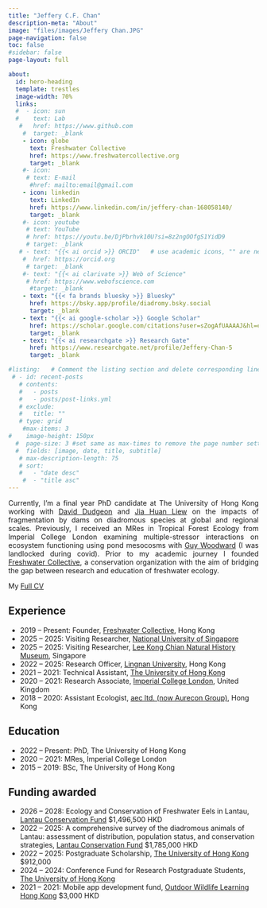 ```yaml
---
title: "Jeffery C.F. Chan"
description-meta: "About"
image: "files/images/Jeffery Chan.JPG"
page-navigation: false
toc: false
#sidebar: false
page-layout: full

about:
  id: hero-heading
  template: trestles
  image-width: 70%
  links:
  #  - icon: sun
  #    text: Lab
   #   href: https://www.github.com
    #  target: _blank
    - icon: globe
      text: Freshwater Collective
      href: https://www.freshwatercollective.org
      target: _blank
    #- icon: 
     # text: E-mail
      #href: mailto:email@gmail.com    
    - icon: linkedin
      text: LinkedIn
      href: https://www.linkedin.com/in/jeffery-chan-168058140/
      target: _blank
    #- icon: youtube
     # text: YouTube
     # href: https://youtu.be/DjPbrhvk10U?si=8z2ngOOfgS1YidD9     
     # target: _blank 
   # - text: "{{< ai orcid >}} ORCID"   # use academic icons, "" are needed, you also need to install the fontawesome extension
    #  href: https://orcid.org
     # target: _blank
    #- text: "{{< ai clarivate >}} Web of Science"
     # href: https://www.webofscience.com  
      #target: _blank
    - text: "{{< fa brands bluesky >}} Bluesky" 
      href: https://bsky.app/profile/diadromy.bsky.social
      target: _blank
    - text: "{{< ai google-scholar >}} Google Scholar"
      href: https://scholar.google.com/citations?user=sZogAfUAAAAJ&hl=en
      target: _blank
    - text: "{{< ai researchgate >}} Research Gate"
      href: https://www.researchgate.net/profile/Jeffery-Chan-5
      target: _blank

#listing:   # Comment the listing section and delete corresponding lines in the index.qmd file to remove the recent posts
 # - id: recent-posts
   # contents: 
   #   - posts
   #   - posts/post-links.yml
   # exclude:
   #   title: ""
   # type: grid
    #max-items: 3
#    image-height: 150px
  #  page-size: 3 #set same as max-times to remove the page number setting
  #  fields: [image, date, title, subtitle]
   # max-description-length: 75
   # sort: 
   #   - "date desc"
    #  - "title asc"
---
```


:::{#hero-heading}

<p style="text-align: justify;">Currently, I'm a final year PhD candidate at The University of Hong Kong working with [David Dudgeon](https://www.biosch.hku.hk/ecology/dd.htm) and [Jia Huan Liew](https://discover.utas.edu.au/JiaHuan.Liew) on the impacts of fragmentation by dams on diadromous species at global and regional scales. Previously, I received an MRes in Tropical Forest Ecology from Imperial College London examining  multiple-stressor interactions on ecosystem functioning using pond mesocosms with [Guy Woodward](https://profiles.imperial.ac.uk/guy.woodward) (I was landlocked during covid). Prior to my academic journey I founded [Freshwater Collective](https://www.freshwatercollective.org), a conservation organization with the aim of bridging the gap between research and education of freshwater ecology.</p> 

My [Full CV](files/nsf-biosketch.pdf)


## Experience
- 2019 – Present: Founder, [Freshwater Collective](https://www.freshwatercollective.org), Hong Kong
- 2025 – 2025: Visiting Researcher, [National University of Singapore](https://blog.nus.edu.sg/fiblab/)
- 2025 – 2025: Visiting Researcher, [Lee Kong Chian Natural History Museum](https://lkcnhm.nus.edu.sg/), Singapore
- 2022 – 2025: Research Officer, [Lingnan University](https://www.ln.edu.hk/scienceunit), Hong Kong
- 2021 – 2021: Technical Assistant, [The University of Hong Kong](https://www.hku.hk/)
- 2020 – 2021: Research Associate, [Imperial College London](https://www.imperial.ac.uk/), United Kingdom
- 2018 – 2020: Assistant Ecologist, [aec ltd. (now Aurecon Group)](https://www.aurecongroup.com/about/latest-news/2022/november/aec-acquisition-biodiversity-advisory), Hong Kong

## Education
- 2022 – Present: PhD, The University of Hong Kong
- 2020 – 2021: MRes, Imperial College London
- 2015 – 2019: BSc, The University of Hong Kong

## Funding awarded
- 2026 – 2028: Ecology and Conservation of Freshwater Eels in Lantau, [Lantau Conservation Fund](https://www.lcf.gov.hk/filemanager/content/conservation/RE-2024-11-ENG-ONLY.pdf) $1,496,500 HKD
- 2022 – 2025: A comprehensive survey of the diadromous animals of Lantau: assessment of distribution, population status, and conservation strategies, [Lantau Conservation Fund](https://www.lcf.gov.hk/en/approved-projects/conservation-related-projects-2020.html#conservation-4) $1,785,000 HKD
- 2022 – 2025: Postgraduate Scholarship, [The University of Hong Kong](https://gradsch.hku.hk/prospective_students/fees_scholarships_and_financial_support/postgraduate_scholarships) $912,000
- 2024 – 2024: Conference Fund for Research Postgraduate Students, [The University of Hong Kong](https://www.rss.hku.hk/fund/conference-students)
- 2021 – 2021: Mobile app development fund, [Outdoor Wildlife Learning Hong Kong](https://www.owlhk.org/en/index) $3,000 HKD


:::
